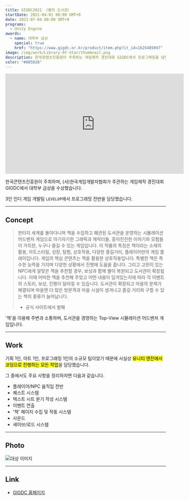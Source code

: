 ```yaml
---
title: GIGDC2021 〈별의 도서관〉
startDate: 2021-04-01 00:00 GMT+9
date: 2021-07-04 00:00 GMT+9
programs:
  - Unity Engine
awards:
  - name: 대학부 금상
    special: true
    href: "https://www.gigdc.or.kr/product/item.php?it_id=1625485097"
image: /img/work/Library-Of-Star/thumbnail.png
description: 한국콘텐츠진흥원이 주최하는 게임제작 경진대회 GIGDC에서 프로그래밍을 담당하고, 대학부 금상을 수상했습니다.
color: "#885D28"
---
```


<iframe width="560" height="315" src="https://www.youtube.com/embed/JIgVhrB71vI?si=Am31YebAvsOtxoJY" title="YouTube video player" frameborder="0" allow="accelerometer; autoplay; clipboard-write; encrypted-media; gyroscope; picture-in-picture; web-share" allowfullscreen></iframe>

한국콘텐츠진흥원이 주최하며, (사)한국게임개발자협회가 주관하는 게임제작 경진대회 GIGDC에서 대학부 금상을 수상했습니다.

3인 인디 게임 개발팀 `LEVELOP`에서 프로그래밍 전반을 담당했습니다.

---

## Concept 

> 판타지 세계를 돌아다니며 책을 수집하고 폐관된 도서관을 운영하는 시뮬레이션 어드벤처 게임으로 아기자기한 그래픽과 캐릭터들, 흥미진진한 이야기와 모험들이 가득한, 누구나 즐길 수 있는 게임입니다.
> 이 작품의 특징은 책이라는 소재의 활용, 아트스타일, 성장, 탐험, 상호작용, 다양한 즐길거리, 플레이어만의 게임 플레이입니다.
> 게임의 핵심 콘텐츠는 책을 활용한 상호작용입니다. 특별한 책은 특수한 능력을 가지며 다양한 상황에서 진행에 도움을 줍니다. 그리고 고민이 있는 NPC에게 알맞은 책을 추천할 경우, 보상과 함께 별이 복원되고 도서관이 확장됩니다. 이때 어떠한 책을 추천해 주었고 어떤 내용이 담겨있는지에 따라 각 이벤트의 스토리, 보상, 진행이 달라질 수 있습니다.
> 도서관이 확장되고 마을의 문제가 해결되며 마을엔 더 많은 방문객과 마을 시설이 생겨나고 즐길 거리와 구할 수 있는 책의 종류가 늘어납니다.
> - 공식 사이트에서 발췌

'책'을 이용해 주변과 소통하며, 도서관을 경영하는 Top-View 시뮬레이션 어드벤처 게임입니다.

---

## Work

기획 1인, 아트 1인, 프로그래밍 1인의 소규모 팀이었기 때문에 사실상 <mark>유니티 엔진에서 코딩으로 진행하는 모든 작업</mark>을 담당했습니다.

그 중에서도 주요 사항을 정리하자면 다음과 같습니다.

- 플레이어/NPC 움직임 전반
- 퀘스트 시스템
- 텍스트 시트 분기 작성 시스템
- 이벤트 연출
- '책' 페이지 수집 및 작동 시스템
- 사운드
- 세이브/로드 시스템

---

## Photo

<img alt="대상 이미지" className="auto" src="https://img1.daumcdn.net/thumb/R1280x0/?scode=mtistory2&fname=https%3A%2F%2Fblog.kakaocdn.net%2Fdn%2FWg3Nv%2FbtssNlCI0OR%2FKg6pkkvtTkG4X06NW6umK1%2Fimg.png" />

---

## Link

- [GIGDC 홈페이지](https://www.gigdc.or.kr/product/item.php?it_id=1625485097)
<!-- - [블로그 후기](https://d-dl.tistory.com/112) -->
